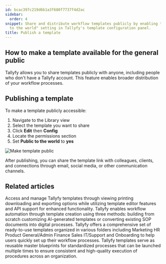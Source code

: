 ```yaml
---
id: bcac397c219d6b1a3f680f7737f4d2ac
sidebar:
  order: 4
snippet: Share and distribute workflow templates publicly by enabling the "Public
  to the world" setting in Tallyfy's template configuration panel.
title: Publish a template
---
```


## How to make a template available for the general public

Tallyfy allows you to share templates publicly with anyone, including people who don't have a Tallyfy account. This feature enables broader distribution of your workflow processes.

## Publishing a template

To make a template publicly accessible:

1. Navigate to the Library view
2. Select the template you want to share
3. Click **Edit** then **Config**
4. Locate the permissions section
5. Set **Public to the world** to **yes**

![Make template public](https://screenshots.tallyfy.com/tallyfy%2Fpro%2Fdesktop-light-public-template.png)

After publishing, you can share the template link with colleagues, clients, and connections through email, social media, or other communication channels.


## Related articles
<CardGrid>
<LinkTitleCard header="<b>Templates > Print, Download, and Export Tallyfy Templates</b>" href="/products/pro/documenting/templates/print-download-export-templates/" > Access and manage Tallyfy templates through viewing printing downloading and exporting options while utilizing template editor features and API support for enhanced functionality. </LinkTitleCard>
<LinkTitleCard header="<b>Templates > Create a template</b>" href="/products/pro/documenting/templates/create-template/" > Tallyfy enables workflow automation through template creation using three methods: building from scratch customizing AI-generated templates or converting existing SOP documents into digital processes. </LinkTitleCard>
<LinkTitleCard header="<b>Templates > Sample Templates</b>" href="/products/pro/documenting/templates/how-can-i-access-tallyfys-sample-templates/" > Tallyfy offers a comprehensive set of ready-to-use templates organized in various folders including Marketing HR Product General/Admin Finance Sales IT/Support and Onboarding to help users quickly set up their workflow processes. </LinkTitleCard>
<LinkTitleCard header="<b>Documenting > Templates</b>" href="/products/pro/documenting/templates/" > Tallyfy templates serve as reusable master blueprints for standardized processes that can be launched multiple times to ensure consistent and high-quality execution of procedures across an organization. </LinkTitleCard>
</CardGrid>